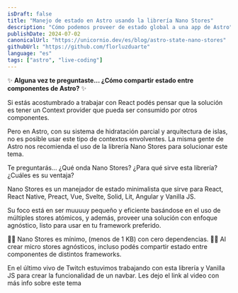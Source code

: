 ```yaml
---
isDraft: false
title: "Manejo de estado en Astro usando la librería Nano Stores"
description: "Cómo podemos proveer de estado global a una app de Astro"
publishDate: 2024-07-02
canonicalUrl: "https://unicornio.dev/es/blog/astro-state-nano-stores"
githubUrl: "https://github.com/florluzduarte"
language: "es"
tags: ["astro", "live-coding"]
---
```



✨ **Alguna vez te preguntaste... ¿Cómo compartir estado entre componentes de Astro?** ✨  

Si estás acostumbrado a trabajar con React podés pensar que la solución es tener un Context provider que pueda ser consumido por otros componentes.  

Pero en Astro, con su sistema de hidratación parcial y arquitectura de islas, no es posible usar este tipo de contextos envolventes. La misma gente de Astro nos recomienda el uso de la librería Nano Stores para solucionar este tema.

Te preguntarás...  ¿Qué onda Nano Stores? ¿Para qué sirve esta librería? ¿Cuáles es su ventaja?

Nano Stores es un manejador de estado minimalista que sirve para React, React Native, Preact, Vue, Svelte, Solid, Lit, Angular y Vanilla JS. 

Su foco está en ser muuuuy pequeño y eficiente basándose en el uso de múltiples stores atómicos, y además, proveer una solución con enfoque agnóstico, listo para usar en tu framework preferido.  

👩‍🚀 Nano Stores es mínimo, (menos de 1 KB) con cero dependencias.
👩‍🚀 Al crear micro stores agnósticos, incluso podés compartir estado entre componentes de distintos frameworks.

En el último vivo de Twitch estuvimos trabajando con esta librería y Vanilla JS para crear la funcionalidad de un navbar. Les dejo el link al video con más info sobre este tema

<VideoPlayer id="wSxIwy6GvT4?si=7LYr1EYGJ6-1j6ne"/>
